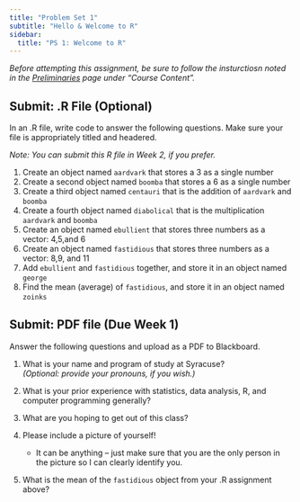 ```yaml
---
title: "Problem Set 1"
subtitle: "Hello & Welcome to R"
sidebar:
  title: "PS 1: Welcome to R"
---
```


*Before attempting this assignment, be sure to follow the insturctiosn noted in the [Preliminaries](../assignments/assign1.qmd) page under "Course Content".*

## Submit: .R File  (Optional)

In an .R file, write code to answer the following questions. Make sure your file is appropriately titled and headered.

*Note: You can submit this R file in Week 2, if you prefer.*

1. Create an object named `aardvark` that stores a 3 as a single number
2. Create a second object named `boomba` that stores a 6 as a single number
3. Create a third object named `centauri` that is the addition of `aardvark` and `boomba`
4. Create a fourth object named `diabolical` that is the multiplication `aardvark` and `boomba`
5. Create an object named `ebullient` that stores three numbers as a vector: 4,5,and 6
6. Create an object named `fastidious` that stores three numbers as a vector: 8,9, and 11
7. Add `ebullient` and `fastidious` together, and store it in an object named `george`
8. Find the mean (average) of `fastidious`, and store it in an object named `zoinks`

## Submit: PDF file (Due Week 1)

Answer the following questions and upload as a PDF to Blackboard.

1. What is your name and program of study at Syracuse?  
   *(Optional: provide your pronouns, if you wish.)*

2. What is your prior experience with statistics, data analysis, R, and computer programming generally?  

3. What are you hoping to get out of this class?  

4. Please include a picture of yourself!  
   - It can be anything – just make sure that you are the only person in the picture so I can clearly identify you.  

5. What is the mean of the `fastidious` object from your .R assignment above?